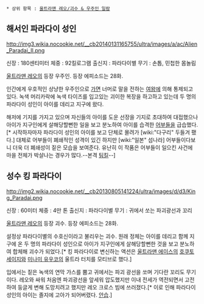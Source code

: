  * 상위 항목 : [[울트라맨 레오/괴수 & 우주인 일람]]

== 해서인 파라다이 성인 ==

http://img3.wikia.nocookie.net/__cb20140131165755/ultra/images/a/ac/Alien_Paradai_II.png

신장 : 180센티미터 
체중 : 92킬로그램
출신지 : 파라다이별
무기 : 손톱, 민첩한 몸놀림

[[울트라맨 레오]]의 등장 우주인. 등장 에피소드는 28화.

인간에게 우호적인 상냥한 우주인으로 [[가면]] 너머로 말을 전하는 [[여왕]]에 의해 통제되고 있다. 녹색 머리카락에 녹색 타이즈를 입고있는 괴이한 복장을 하고하고 있는데 두 명의 파라다이 성인이 아이를 데리고 지구에 왔다. 

해저에 기지를 가지고 있으며 자신들의 아이를 도운 선장을 기지로 초대하여 대접했으나 아이가 지구인에게 살해당할뻔한 일을 보고 분노하여 아이를 습격한 [[어부]]들을 급습했다.[* 시작하자마자 파라다이 성인의 아이를 보고 단체로 몰려가 [wiki:"다구리" 두들겨 팼다.] 대체로 어부들이 폐쇄적인 성격이 있긴 하지만 [wiki:"일본" 섬나라] 어부들이다보니 더욱 더 폐쇄성이 짙은 모습을 보여준다. 유난히 이 작품은 어부들이 일으킨 사건에 마을 전체가 박살나는 경우가 많다.--본격 [[팀킬]]--]

== 성수 킹 파라다이 ==

http://img2.wikia.nocookie.net/__cb20130805141224/ultra/images/d/d3/King_Paradai.png

신장 : 60미터
체중 : 4만 톤
출신지 : 파라다이별
무기 : 귀에서 쏘는 파괴광선과 꼬리

[[울트라맨 레오]]의 등장 괴수. 등장 에피소드는 28화. 

설정상 파라다이별의 수호신이라고 불리우는 괴수. 원래 정체는 아이를 데리고 함께 지구에 온 두 명의 파라다이 성인으로 아이가 지구인에게 살해당할뻔한 것을 보고 분노하여 합체해 괴수가 되었다.[* 킹 파라다이로 변신하는 액션은 [[울트라맨 에이스]]의 [[호쿠토 세이지]]와 [[미나미 유우코]]의 울트라 터치를 모티브로 했다.] 

입에서는 짙은 녹색의 연막 가스를 뿜고 귀에서는 파괴 광선을 쏘며 기다란 꼬리도 무기이다. 레오와 싸워 처음엔 파괴광선을 앞세워 압도했지만 이내 전세가 역전되면서 고전하여 둥글게 변해 도망치려고 했지만 레오 크로스 빔에 쓰러졌다.[* 이로 인해 파라다이 성인의 아이는 졸지에 고아가 되어버렸다. [[안습]].] 
